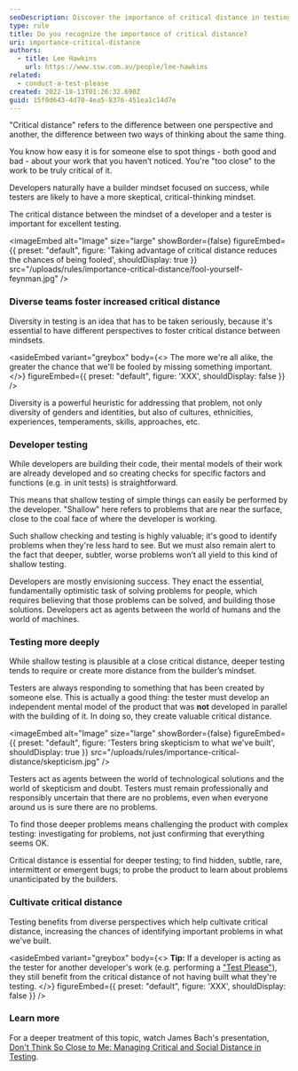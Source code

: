 ```yaml
---
seoDescription: Discover the importance of critical distance in testing and how diverse teams can foster increased skepticism to reduce the chances of being fooled.
type: rule
title: Do you recognize the importance of critical distance?
uri: importance-critical-distance
authors:
  - title: Lee Hawkins
    url: https://www.ssw.com.au/people/lee-hawkins
related:
  - conduct-a-test-please
created: 2022-10-13T01:26:32.690Z
guid: 15f0d643-4d70-4ea5-8376-451ea1c14d7e
---
```


"Critical distance" refers to the difference between one perspective and another, the difference between two ways of thinking about the same thing.

You know how easy it is for someone else to spot things - both good and bad - about your work that you haven’t noticed. You're "too close" to the work to be truly critical of it.

Developers naturally have a builder mindset focused on success, while testers are likely to have a more skeptical, critical-thinking mindset.

The critical distance between the mindset of a developer and a tester is important for excellent testing.

<imageEmbed
  alt="Image"
  size="large"
  showBorder={false}
  figureEmbed={{
    preset: "default",
    figure: 'Taking advantage of critical distance reduces the chances of being fooled',
    shouldDisplay: true
  }}
  src="/uploads/rules/importance-critical-distance/fool-yourself-feynman.jpg"
/>

### Diverse teams foster increased critical distance

Diversity in testing is an idea that has to be taken seriously, because it's essential to have different perspectives to foster critical distance between mindsets.

<asideEmbed
  variant="greybox"
  body={<>
    The more we're all alike, the greater the chance that we'll be fooled by missing something important.
  </>}
  figureEmbed={{
    preset: "default",
    figure: 'XXX',
    shouldDisplay: false
  }}
/>

Diversity is a powerful heuristic for addressing that problem, not only diversity of genders and identities, but also of cultures, ethnicities, experiences, temperaments, skills, approaches, etc.

### Developer testing

While developers are building their code, their mental models of their work are already developed and so creating checks for specific factors and functions (e.g. in unit tests) is straightforward.

This means that shallow testing of simple things can easily be performed by the developer. "Shallow" here refers to problems that are near the surface, close to the coal face of where the developer is working.

Such shallow checking and testing is highly valuable; it's good to identify problems when they're less hard to see. But we must also remain alert to the fact that deeper, subtler, worse problems won’t all yield to this kind of shallow testing.

Developers are mostly envisioning success. They enact the essential, fundamentally optimistic task of solving problems for people, which requires believing that those problems can be solved, and building those solutions. Developers act as agents between the world of humans and the world of machines.

### Testing more deeply

While shallow testing is plausible at a close critical distance, deeper testing tends to require or create more distance from the builder’s mindset.

Testers are always responding to something that has been created by someone else. This is actually a good thing: the tester must develop an independent mental model of the product that was **not** developed in parallel with the building of it. In doing so, they create valuable critical distance.


<imageEmbed
  alt="Image"
  size="large"
  showBorder={false}
  figureEmbed={{
    preset: "default",
    figure: 'Testers bring skepticism to what we\'ve built',
    shouldDisplay: true
  }}
  src="/uploads/rules/importance-critical-distance/skepticism.jpg"
/>

Testers act as agents between the world of technological solutions and the world of skepticism and doubt. Testers must remain professionally and responsibly uncertain that there are no problems, even when everyone around us is sure there are no problems.

To find those deeper problems means challenging the product with complex testing: investigating for problems, not just confirming that everything seems OK.

Critical distance is essential for deeper testing; to find hidden, subtle, rare, intermittent or emergent bugs; to probe the product to learn about problems unanticipated by the builders.

### Cultivate critical distance

Testing benefits from diverse perspectives which help cultivate critical distance, increasing the chances of identifying important problems in what we've built.

<asideEmbed
  variant="greybox"
  body={<>
    **Tip:** If a developer is acting as the tester for another developer's work (e.g. performing a ["Test Please"](/conduct-a-test-please-internally-and-then-with-the-client)), they still benefit from the critical distance of not having built what they're testing.
  </>}
  figureEmbed={{
    preset: "default",
    figure: 'XXX',
    shouldDisplay: false
  }}
/>

### Learn more

For a deeper treatment of this topic, watch James Bach's presentation, [Don't Think So Close to Me: Managing Critical and Social Distance in Testing](https://www.uttv.ee/naita?id=27696).